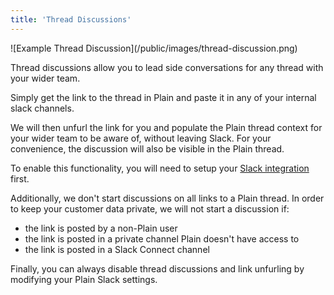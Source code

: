 ```yaml
---
title: 'Thread Discussions'
---
```


<Frame>![Example Thread Discussion](/public/images/thread-discussion.png)</Frame>

Thread discussions allow you to lead side conversations for any thread with your wider team.

Simply get the link to the thread in Plain and paste it in any of your internal slack channels.

We will then unfurl the link for you and populate the Plain thread context for your wider team to be aware of, without leaving Slack.
For your convenience, the discussion will also be visible in the Plain thread.

To enable this functionality, you will need to setup your [Slack integration](/slack) first.

Additionally, we don't start discussions on all links to a Plain thread.
In order to keep your customer data private, we will not start a discussion if:

- the link is posted by a non-Plain user
- the link is posted in a private channel Plain doesn't have access to
- the link is posted in a Slack Connect channel

Finally, you can always disable thread discussions and link unfurling by modifying your Plain Slack settings.
